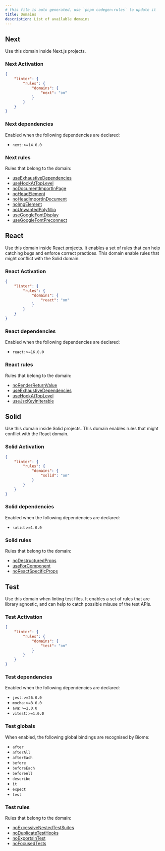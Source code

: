 ```yaml
---
# this file is auto generated, use `pnpm codegen:rules` to update it
title: Domains
description: List of available domains
---
```

## Next
Use this domain inside Next.js projects.
### Next Activation
```json title="biome.json"
{
	"linter": {
		"rules": {
			"domains": {
				"next": "on"
			}
		}
	}
}
```
### Next dependencies
Enabled when the following dependencies are declared:
- `next`: `>=14.0.0`

### Next rules
Rules that belong to the domain:
- [useExhaustiveDependencies](/linter/rules/use-exhaustive-dependencies)
- [useHookAtTopLevel](/linter/rules/use-hook-at-top-level)
- [noDocumentImportInPage](/linter/rules/no-document-import-in-page)
- [noHeadElement](/linter/rules/no-head-element)
- [noHeadImportInDocument](/linter/rules/no-head-import-in-document)
- [noImgElement](/linter/rules/no-img-element)
- [noUnwantedPolyfillio](/linter/rules/no-unwanted-polyfillio)
- [useGoogleFontDisplay](/linter/rules/use-google-font-display)
- [useGoogleFontPreconnect](/linter/rules/use-google-font-preconnect)
## React
Use this domain inside React projects. It enables a set of rules that can help catching bugs and enforce correct practices. This domain enable rules that might conflict with the Solid domain.
### React Activation
```json title="biome.json"
{
	"linter": {
		"rules": {
			"domains": {
				"react": "on"
			}
		}
	}
}
```
### React dependencies
Enabled when the following dependencies are declared:
- `react`: `>=16.0.0`

### React rules
Rules that belong to the domain:
- [noRenderReturnValue](/linter/rules/no-render-return-value)
- [useExhaustiveDependencies](/linter/rules/use-exhaustive-dependencies)
- [useHookAtTopLevel](/linter/rules/use-hook-at-top-level)
- [useJsxKeyInIterable](/linter/rules/use-jsx-key-in-iterable)
## Solid
Use this domain inside Solid projects. This domain enables rules that might conflict with the React domain.
### Solid Activation
```json title="biome.json"
{
	"linter": {
		"rules": {
			"domains": {
				"solid": "on"
			}
		}
	}
}
```
### Solid dependencies
Enabled when the following dependencies are declared:
- `solid`: `>=1.0.0`

### Solid rules
Rules that belong to the domain:
- [noDestructuredProps](/linter/rules/no-destructured-props)
- [useForComponent](/linter/rules/use-for-component)
- [noReactSpecificProps](/linter/rules/no-react-specific-props)
## Test
Use this domain when linting test files. It enables a set of rules that are library agnostic, and can help to catch possible misuse of the test APIs.
### Test Activation
```json title="biome.json"
{
	"linter": {
		"rules": {
			"domains": {
				"test": "on"
			}
		}
	}
}
```
### Test dependencies
Enabled when the following dependencies are declared:
- `jest`: `>=26.0.0`
- `mocha`: `>=8.0.0`
- `ava`: `>=2.0.0`
- `vitest`: `>=1.0.0`

### Test globals
When enabled, the following global bindings are recognised by Biome:
- `after`
- `afterAll`
- `afterEach`
- `before`
- `beforeEach`
- `beforeAll`
- `describe`
- `it`
- `expect`
- `test`

### Test rules
Rules that belong to the domain:
- [noExcessiveNestedTestSuites](/linter/rules/no-excessive-nested-test-suites)
- [noDuplicateTestHooks](/linter/rules/no-duplicate-test-hooks)
- [noExportsInTest](/linter/rules/no-exports-in-test)
- [noFocusedTests](/linter/rules/no-focused-tests)
